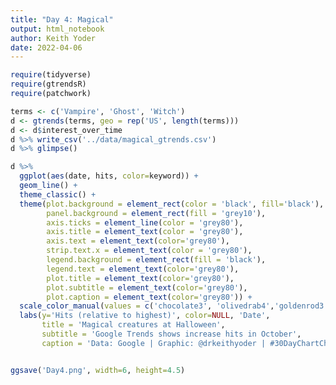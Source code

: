 ```yaml
---
title: "Day 4: Magical"
output: html_notebook
author: Keith Yoder
date: 2022-04-06
---
```


```r
require(tidyverse)
require(gtrendsR)
require(patchwork)
```

```r
terms <- c('Vampire', 'Ghost', 'Witch')
d <- gtrends(terms, geo = rep('US', length(terms)))
d <- d$interest_over_time
d %>% write_csv('../data/magical_gtrends.csv')
d %>% glimpse()
```

```r


d %>%
  ggplot(aes(date, hits, color=keyword)) +
  geom_line() +
  theme_classic() +
  theme(plot.background = element_rect(color = 'black', fill='black'),
        panel.background = element_rect(fill = 'grey10'),
        axis.ticks = element_line(color = 'grey80'),
        axis.title = element_text(color = 'grey80'),
        axis.text = element_text(color='grey80'),
        strip.text.x = element_text(color = 'grey80'),
        legend.background = element_rect(fill = 'black'),
        legend.text = element_text(color='grey80'),
        plot.title = element_text(color='grey80'),
        plot.subtitle = element_text(color='grey80'),
        plot.caption = element_text(color='grey80')) + 
  scale_color_manual(values = c('chocolate3', 'olivedrab4','goldenrod3')) +
  labs(y='Hits (relative to highest)', color=NULL, 'Date',
       title = 'Magical creatures at Halloween',
       subtitle = 'Google Trends shows increase hits in October',
       caption = 'Data: Google | Graphic: @drkeithyoder | #30DayChartChallenge',)


ggsave('Day4.png', width=6, height=4.5)
```

